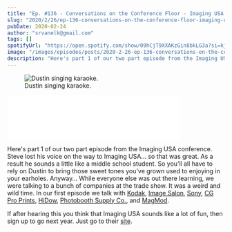 ```yaml
---
title: "Ep. #136 - Conversations on the Conference Floor - Imaging USA pt. 1"
slug: "2020/2/26/ep-136-conversations-on-the-conference-floor-imaging-usa-pt-1"
pubDate: 2020-02-24
author: "srvanelk@gmail.com"
tags: []
spotifyUrl: "https://open.spotify.com/show/09hCjT9XXAKzGin8bkLG3a?si=kjRZvQ1JTb6Ov3HVzSSlWA"
image: "/images/episodes/posts/2020-2-26-ep-136-conversations-on-the-conference-floor-imaging-usa-pt-1/dustin_karaoke_square.webp"
description: "Here's part 1 of our two part episode from the Imaging USA conference. Steve lost his voice on the way to Imaging USA… so that was great. As a result he sounds a little like a middle school student. So you’ll all have to rely on Dustin to bring those sweet tones you’ve grown used to enjoying in your earholes. Anyway… While everyone else was out there learning, we were talking to a bunch of companies at the trade show. It was a weird and wild time. In our first episode we talk with Kodak, Image Salon, Sony, CG Pro Prints, HiDow, Photobooth Supply Co., and MagMod."
---
```


<figure>
  <img src="/images/episodes/posts/2020-2-26-ep-136-conversations-on-the-conference-floor-imaging-usa-pt-1/dustin_karaoke_square.webp" alt=" Dustin singing karaoke. " />
  <figcaption>Dustin singing karaoke.</figcaption>
</figure>
<iframe class="embedly-embed" src="//cdn.embedly.com/widgets/media.html?src=https%3A%2F%2Fanchor.fm%2Fweddingphotohangover%2Fembed%2Fepisodes%2FEp--136---Conversations-on-the-Conference-Floor---Imaging-USA-pt--1-eb3de3&display_name=Anchor+FM+Inc.&url=https%3A%2F%2Fanchor.fm%2Fweddingphotohangover%2Fepisodes%2FEp--136---Conversations-on-the-Conference-Floor---Imaging-USA-pt--1-eb3de3&image=https%3A%2F%2Fd3t3ozftmdmh3i.cloudfront.net%2Fproduction%2Fpodcast_uploaded_episode400%2F805714%2F805714-1582748072661-920e9b3d6b665.jpg&key=61d05c9d54e8455ea7a9677c366be814&type=text%2Fhtml&schema=anchor&wmode=opaque" width="400" height="102" scrolling="no" title="Anchor FM Inc. embed" frameborder="0" allow="autoplay; fullscreen" allowfullscreen="true"></iframe>

Here's part 1 of our two part episode from the Imaging USA conference. Steve lost his voice on the way to Imaging USA… so that was great. As a result he sounds a little like a middle school student. So you’ll all have to rely on Dustin to bring those sweet tones you’ve grown used to enjoying in your earholes. Anyway… While everyone else was out there learning, we were talking to a bunch of companies at the trade show. It was a weird and wild time. In our first episode we talk with [Kodak](https://www.kodak.com/), [Image Salon](https://imagesalon.com/), [Sony](https://www.sony.com/electronics/cameras), [CG Pro Prints](https://www.cgproprints.com/), [HiDow](https://www.hidow.com/), [Photobooth Supply Co.](https://photoboothsupplyco.com/), and [MagMod](https://magnetmod.com/).

If after hearing this you think that Imaging USA sounds like a lot of fun, then sign up to go next year. Just go to their [site](https://imagingusa.org/).
